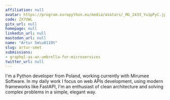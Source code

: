 ```yaml
---
affiliation: null
avatar: https://program.europython.eu/media/avatars/_MG_2433_Yu1pPyC.jpg
code: ZX7UWL
gitx_url: null
homepage: null
linkedin_url: null
mastodon_url: null
name: "Artur Sm\u0119t"
slug: artur-smet
submissions:
- graphql-as-an-umbrella-for-microservices
twitter_url: null
---
```


I'm a Python developer from Poland, working currently with Mirumee Software.
In my daily work I focus on web APIs development, using modern frameworks like FastAPI, I'm an enthusiast of clean architecture and solving complex problems in a simple, elegant way.
